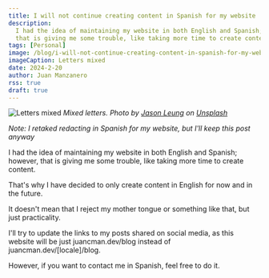 ```yaml
---
title: I will not continue creating content in Spanish for my website
description:
  I had the idea of maintaining my website in both English and Spanish; however,
  that is giving me some trouble, like taking more time to create content.
tags: [Personal]
image: /blog/i-will-not-continue-creating-content-in-spanish-for-my-website/banner.jpg
imageCaption: Letters mixed
date: 2024-2-20
author: Juan Manzanero
rss: true
draft: true
---
```


![Letters mixed](@/assets/blog/i-will-not-continue-creating-content-in-spanish-for-my-website/banner.jpg)
_Mixed letters. Photo by
[Jason Leung](https://unsplash.com/@ninjason?utm_content=creditCopyText&utm_medium=referral&utm_source=unsplash)
on
[Unsplash](https://unsplash.com/photos/red-alphabet-decors-0sBTrm726C8?utm_content=creditCopyText&utm_medium=referral&utm_source=unsplash)_

_Note: I retaked redacting in Spanish for my website, but I'll keep this post
anyway_

I had the idea of maintaining my website in both English and Spanish; however,
that is giving me some trouble, like taking more time to create content.

That's why I have decided to only create content in English for now and in the
future.

It doesn't mean that I reject my mother tongue or something like that, but just
practicality.

I'll try to update the links to my posts shared on social media, as this website
will be just juancman.dev/blog instead of juancman.dev/[locale]/blog.

However, if you want to contact me in Spanish, feel free to do it.
